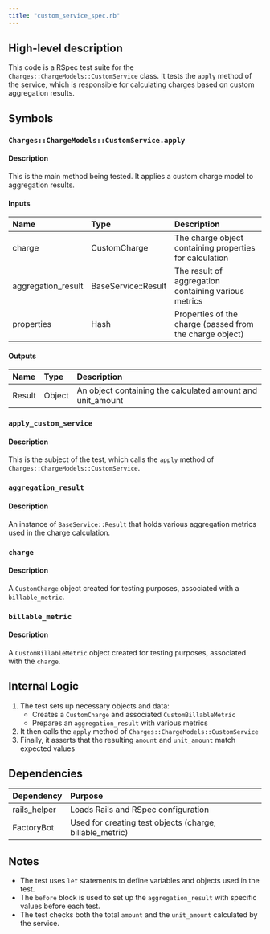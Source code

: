 ```yaml
---
title: "custom_service_spec.rb"
---
```


## High-level description
This code is a RSpec test suite for the `Charges::ChargeModels::CustomService` class. It tests the `apply` method of the service, which is responsible for calculating charges based on custom aggregation results.

## Symbols

### `Charges::ChargeModels::CustomService.apply`
#### Description
This is the main method being tested. It applies a custom charge model to aggregation results.

#### Inputs
| Name | Type | Description |
|:-----|:-----|:------------|
| charge | CustomCharge | The charge object containing properties for calculation |
| aggregation_result | BaseService::Result | The result of aggregation containing various metrics |
| properties | Hash | Properties of the charge (passed from the charge object) |

#### Outputs
| Name | Type | Description |
|:-----|:-----|:------------|
| Result | Object | An object containing the calculated amount and unit_amount |

### `apply_custom_service`
#### Description
This is the subject of the test, which calls the `apply` method of `Charges::ChargeModels::CustomService`.

### `aggregation_result`
#### Description
An instance of `BaseService::Result` that holds various aggregation metrics used in the charge calculation.

### `charge`
#### Description
A `CustomCharge` object created for testing purposes, associated with a `billable_metric`.

### `billable_metric`
#### Description
A `CustomBillableMetric` object created for testing purposes, associated with the `charge`.

## Internal Logic
1. The test sets up necessary objects and data:
   - Creates a `CustomCharge` and associated `CustomBillableMetric`
   - Prepares an `aggregation_result` with various metrics
2. It then calls the `apply` method of `Charges::ChargeModels::CustomService`
3. Finally, it asserts that the resulting `amount` and `unit_amount` match expected values

## Dependencies
| Dependency | Purpose |
|:-----------|:--------|
| rails_helper | Loads Rails and RSpec configuration |
| FactoryBot | Used for creating test objects (charge, billable_metric) |

## Notes
- The test uses `let` statements to define variables and objects used in the test.
- The `before` block is used to set up the `aggregation_result` with specific values before each test.
- The test checks both the total `amount` and the `unit_amount` calculated by the service.